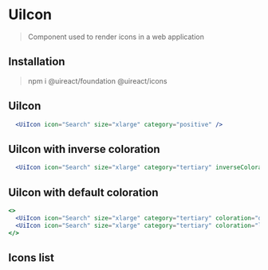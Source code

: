 

# UiIcon

<Metadata packageName='icons' packageJson={packageJson} />

> Component used to render icons in a web application

## Installation

> npm i @uireact/foundation @uireact/icons

## UiIcon

```jsx live scope={{UiIcon}}
  <UiIcon icon="Search" size="xlarge" category="positive" />
```

## UiIcon with inverse coloration

```jsx live scope={{UiIcon}}
  <UiIcon icon="Search" size="xlarge" category="tertiary" inverseColoration />
```

## UiIcon with default coloration

```jsx live scope={{UiIcon}}
<>
  <UiIcon icon="Search" size="xlarge" category="tertiary" coloration="dark" /> Always render DARK coloration <br />
  <UiIcon icon="Search" size="xlarge" category="tertiary" coloration="light" /> Always render LIGHT coloration
</>
```

## Icons list

<IconsList />
